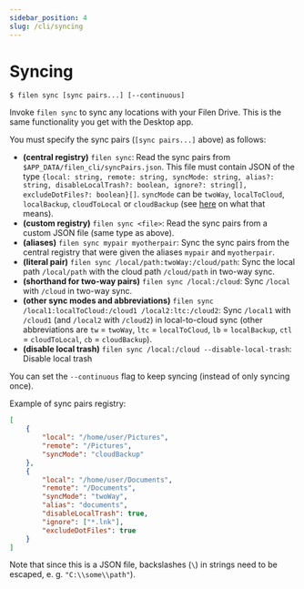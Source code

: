 ```yaml
---
sidebar_position: 4
slug: /cli/syncing
---
```


# Syncing

```
$ filen sync [sync pairs...] [--continuous]
```

Invoke `filen sync` to sync any locations with your Filen Drive. This is the same functionality you get with the Desktop app.

You must specify the sync pairs (`[sync pairs...]` above) as follows:

-   **(central registry)** `filen sync`: Read the sync pairs from `$APP_DATA/filen_cli/syncPairs.json`.
    This file must contain JSON of the type `{local: string, remote: string, syncMode: string, alias?: string, disableLocalTrash?: boolean, ignore?: string[], excludeDotFiles?: boolean}[]`.
    `syncMode` can be `twoWay`, `localToCloud`, `localBackup`, `cloudToLocal` or `cloudBackup` (see [here](https://blog.filen.io/how-to-desktop-client/#:~:text=for%20this%20sync.-,Sync%20Modes,-%3A) on what that means).
-   **(custom registry)** `filen sync <file>`: Read the sync pairs from a custom JSON file (same type as above).
-   **(aliases)** `filen sync mypair myotherpair`: Sync the sync pairs from the central registry that were given the aliases `mypair` and `myotherpair`.
-   **(literal pair)** `filen sync /local/path:twoWay:/cloud/path`: Sync the local path `/local/path` with the cloud path `/cloud/path` in two-way sync.
-   **(shorthand for two-way pairs)** `filen sync /local:/cloud`: Sync `/local` with `/cloud` in two-way sync.
-   **(other sync modes and abbreviations)** `filen sync /local1:localToCloud:/cloud1 /local2:ltc:/cloud2`: Sync `/local1` with `/cloud1` (and `/local2` with `/cloud2`) in local-to-cloud sync
    (other abbreviations are `tw` = `twoWay`, `ltc` = `localToCloud`, `lb` = `localBackup`, `ctl` = `cloudToLocal`, `cb` = `cloudBackup`).
-   **(disable local trash)** `filen sync /local:/cloud --disable-local-trash`: Disable local trash

You can set the `--continuous` flag to keep syncing (instead of only syncing once).

Example of sync pairs registry:

```json
[
	{
		"local": "/home/user/Pictures",
		"remote": "/Pictures",
		"syncMode": "cloudBackup"
	},
	{
		"local": "/home/user/Documents",
		"remote": "/Documents",
		"syncMode": "twoWay",
		"alias": "documents",
		"disableLocalTrash": true,
		"ignore": ["*.lnk"],
		"excludeDotFiles": true
	}
]
```

Note that since this is a JSON file, backslashes (`\`) in strings need to be escaped, e. g. `"C:\\some\\path"`).

